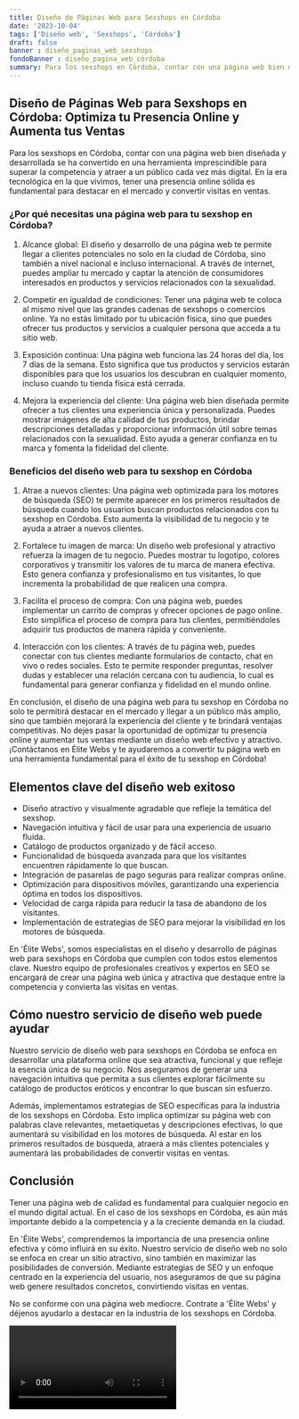 ```yaml
---
title: Diseño de Páginas Web para Sexshops en Córdoba
date: '2023-10-04'
tags: ['Diseño web', 'Sexshops', 'Córdoba']
draft: false
banner : diseño_paginas_web_sexshops
fondoBanner : diseño_pagina_web_córdoba
summary: Para los sexshops en Córdoba, contar con una página web bien diseñada y desarrollada se ha convertido en una herramienta imprescindible para superar la competencia y atraer a un público cada vez más digital. En la era tecnológica en la que vivimos, tener una presencia online sólida es fundamental para destacar en el mercado y convertir visitas en ventas.
---
```


## Diseño de Páginas Web para Sexshops en Córdoba: Optimiza tu Presencia Online y Aumenta tus Ventas

Para los sexshops en Córdoba, contar con una página web bien diseñada y desarrollada se ha convertido en una herramienta imprescindible para superar la competencia y atraer a un público cada vez más digital. En la era tecnológica en la que vivimos, tener una presencia online sólida es fundamental para destacar en el mercado y convertir visitas en ventas.

### ¿Por qué necesitas una página web para tu sexshop en Córdoba?

1. Alcance global: El diseño y desarrollo de una página web te permite llegar a clientes potenciales no solo en la ciudad de Córdoba, sino también a nivel nacional e incluso internacional. A través de internet, puedes ampliar tu mercado y captar la atención de consumidores interesados en productos y servicios relacionados con la sexualidad.

2. Competir en igualdad de condiciones: Tener una página web te coloca al mismo nivel que las grandes cadenas de sexshops o comercios online. Ya no estás limitado por tu ubicación física, sino que puedes ofrecer tus productos y servicios a cualquier persona que acceda a tu sitio web.

3. Exposición continua: Una página web funciona las 24 horas del día, los 7 días de la semana. Esto significa que tus productos y servicios estarán disponibles para que los usuarios los descubran en cualquier momento, incluso cuando tu tienda física está cerrada.

4. Mejora la experiencia del cliente: Una página web bien diseñada permite ofrecer a tus clientes una experiencia única y personalizada. Puedes mostrar imágenes de alta calidad de tus productos, brindar descripciones detalladas y proporcionar información útil sobre temas relacionados con la sexualidad. Esto ayuda a generar confianza en tu marca y fomenta la fidelidad del cliente.

### Beneficios del diseño web para tu sexshop en Córdoba

1. Atrae a nuevos clientes: Una página web optimizada para los motores de búsqueda (SEO) te permite aparecer en los primeros resultados de búsqueda cuando los usuarios buscan productos relacionados con tu sexshop en Córdoba. Esto aumenta la visibilidad de tu negocio y te ayuda a atraer a nuevos clientes.

2. Fortalece tu imagen de marca: Un diseño web profesional y atractivo refuerza la imagen de tu negocio. Puedes mostrar tu logotipo, colores corporativos y transmitir los valores de tu marca de manera efectiva. Esto genera confianza y profesionalismo en tus visitantes, lo que incrementa la probabilidad de que realicen una compra.

3. Facilita el proceso de compra: Con una página web, puedes implementar un carrito de compras y ofrecer opciones de pago online. Esto simplifica el proceso de compra para tus clientes, permitiéndoles adquirir tus productos de manera rápida y conveniente.

4. Interacción con los clientes: A través de tu página web, puedes conectar con tus clientes mediante formularios de contacto, chat en vivo o redes sociales. Esto te permite responder preguntas, resolver dudas y establecer una relación cercana con tu audiencia, lo cual es fundamental para generar confianza y fidelidad en el mundo online.

En conclusión, el diseño de una página web para tu sexshop en Córdoba no solo te permitirá destacar en el mercado y llegar a un público más amplio, sino que también mejorará la experiencia del cliente y te brindará ventajas competitivas. No dejes pasar la oportunidad de optimizar tu presencia online y aumentar tus ventas mediante un diseño web efectivo y atractivo. ¡Contáctanos en Élite Webs y te ayudaremos a convertir tu página web en una herramienta fundamental para el éxito de tu sexshop en Córdoba!

<GifSeo />

<Cta />

## Elementos clave del diseño web exitoso

- Diseño atractivo y visualmente agradable que refleje la temática del sexshop.
- Navegación intuitiva y fácil de usar para una experiencia de usuario fluida.
- Catálogo de productos organizado y de fácil acceso.
- Funcionalidad de búsqueda avanzada para que los visitantes encuentren rápidamente lo que buscan.
- Integración de pasarelas de pago seguras para realizar compras online.
- Optimización para dispositivos móviles, garantizando una experiencia óptima en todos los dispositivos.
- Velocidad de carga rápida para reducir la tasa de abandono de los visitantes.
- Implementación de estrategias de SEO para mejorar la visibilidad en los motores de búsqueda.

En 'Élite Webs', somos especialistas en el diseño y desarrollo de páginas web para sexshops en Córdoba que cumplen con todos estos elementos clave. Nuestro equipo de profesionales creativos y expertos en SEO se encargará de crear una página web única y atractiva que destaque entre la competencia y convierta las visitas en ventas.

## Cómo nuestro servicio de diseño web puede ayudar

Nuestro servicio de diseño web para sexshops en Córdoba se enfoca en desarrollar una plataforma online que sea atractiva, funcional y que refleje la esencia única de su negocio. Nos aseguramos de generar una navegación intuitiva que permita a sus clientes explorar fácilmente su catálogo de productos eróticos y encontrar lo que buscan sin esfuerzo.

Además, implementamos estrategias de SEO específicas para la industria de los sexshops en Córdoba. Esto implica optimizar su página web con palabras clave relevantes, metaetiquetas y descripciones efectivas, lo que aumentará su visibilidad en los motores de búsqueda. Al estar en los primeros resultados de búsqueda, atraerá a más clientes potenciales y aumentará las probabilidades de convertir visitas en ventas.

## Conclusión

Tener una página web de calidad es fundamental para cualquier negocio en el mundo digital actual. En el caso de los sexshops en Córdoba, es aún más importante debido a la competencia y a la creciente demanda en la ciudad.

En 'Élite Webs', comprendemos la importancia de una presencia online efectiva y cómo influirá en su éxito. Nuestro servicio de diseño web no solo se enfoca en crear un sitio atractivo, sino también en maximizar las posibilidades de conversión. Mediante estrategias de SEO y un enfoque centrado en la experiencia del usuario, nos aseguramos de que su página web genere resultados concretos, convirtiendo visitas en ventas.

No se conforme con una página web mediocre. Contrate a 'Élite Webs' y déjenos ayudarlo a destacar en la industria de los sexshops en Córdoba.

<Video />

<CtaBot job='Sexshops' city='Córdoba'/>

<Gmaps query='Córdoba+españa+maps' />